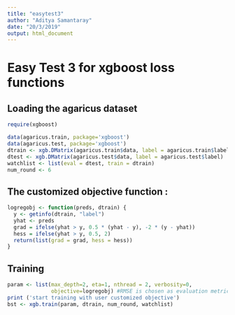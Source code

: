 ```yaml
---
title: "easytest3"
author: "Aditya Samantaray"
date: "20/3/2019"
output: html_document
---
```

# Easy Test 3 for xgboost loss functions
## Loading the agaricus dataset
```r
require(xgboost)

data(agaricus.train, package='xgboost')
data(agaricus.test, package='xgboost')
dtrain <- xgb.DMatrix(agaricus.train$data, label = agaricus.train$label)
dtest <- xgb.DMatrix(agaricus.test$data, label = agaricus.test$label)
watchlist <- list(eval = dtest, train = dtrain)
num_round <- 6

```
  
## The customized objective function :
```r
logregobj <- function(preds, dtrain) {
  y <- getinfo(dtrain, "label")
  yhat <- preds
  grad = ifelse(yhat > y, 0.5 * (yhat - y), -2 * (y - yhat))
  hess = ifelse(yhat > y, 0.5, 2)
  return(list(grad = grad, hess = hess))
}
```
  
## Training
```r
param <- list(max_depth=2, eta=1, nthread = 2, verbosity=0, 
              objective=logregobj) #RMSE is chosen as evaluation metric by default
print ('start training with user customized objective')
bst <- xgb.train(param, dtrain, num_round, watchlist)
```
